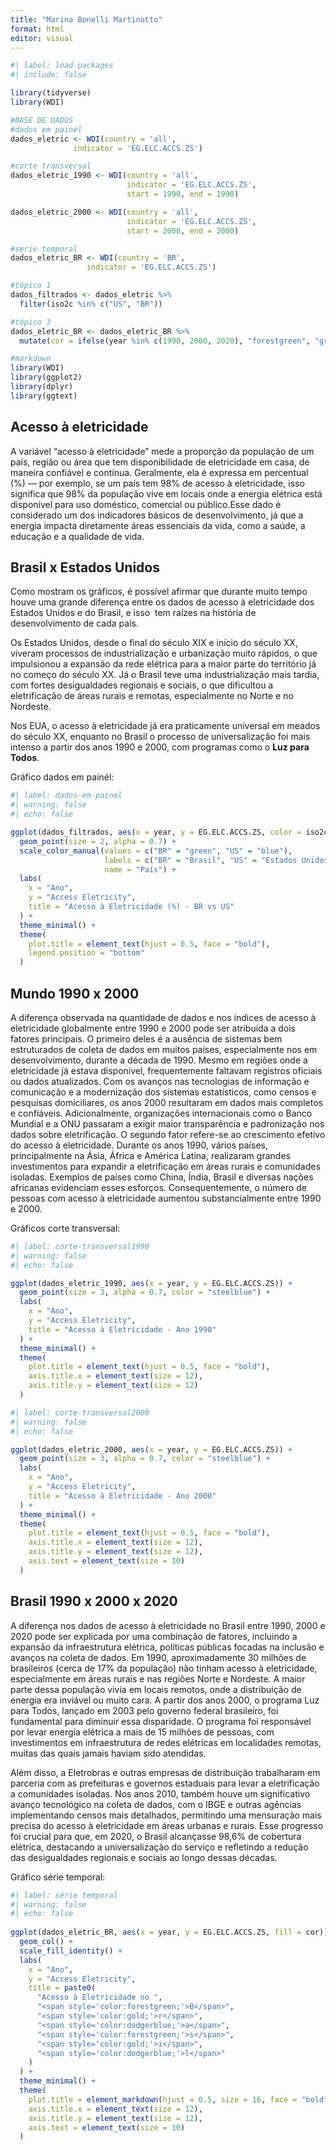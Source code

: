---
title: "Marina Bonelli Martinotto"
format: html
editor: visual
---

```{r}
#| label: load-packages
#| include: false

library(tidyverse)
library(WDI)

#BASE DE DADOS
#dados em painél
dados_eletric <- WDI(country = 'all',
              indicator = 'EG.ELC.ACCS.ZS')

#corte transversal
dados_eletric_1990 <- WDI(country = 'all',
                          indicator = 'EG.ELC.ACCS.ZS',
                          start = 1990, end = 1990)

dados_eletric_2000 <- WDI(country = 'all',
                          indicator = 'EG.ELC.ACCS.ZS',
                          start = 2000, end = 2000)

#serie temporal
dados_eletric_BR <- WDI(country = 'BR',
                 indicator = 'EG.ELC.ACCS.ZS')

#tópico 1 
dados_filtrados <- dados_eletric %>%
  filter(iso2c %in% c("US", "BR"))

#tópico 3
dados_eletric_BR <- dados_eletric_BR %>%
  mutate(cor = ifelse(year %in% c(1990, 2000, 2020), "forestgreen", "gray85"))

#markdown
library(WDI)
library(ggplot2)
library(dplyr)
library(ggtext)

```

## Acesso à eletricidade

A variável "acesso à eletricidade" mede a proporção da população de um país, região ou área que tem disponibilidade de eletricidade em casa, de maneira confiável e contínua. Geralmente, ela é expressa em percentual (%) — por exemplo, se um país tem 98% de acesso à eletricidade, isso significa que 98% da população vive em locais onde a energia elétrica está disponível para uso doméstico, comercial ou público.Esse dado é considerado um dos indicadores básicos de desenvolvimento, já que a energia impacta diretamente áreas essenciais da vida, como a saúde, a educação e a qualidade de vida.

## Brasil x Estados Unidos

Como mostram os gráficos, é possível afirmar que durante muito tempo houve uma grande diferença entre os dados de acesso à eletricidade dos Estados Unidos e do Brasil, e isso  tem raízes na história de desenvolvimento de cada país. 

Os Estados Unidos, desde o final do século XIX e início do século XX, viveram processos de industrialização e urbanização muito rápidos, o que impulsionou a expansão da rede elétrica para a maior parte do território já no começo do século XX. Já o Brasil teve uma industrialização mais tardia, com fortes desigualdades regionais e sociais, o que dificultou a eletrificação de áreas rurais e remotas, especialmente no Norte e no Nordeste.

Nos EUA, o acesso à eletricidade já era praticamente universal em meados do século XX, enquanto no Brasil o processo de universalização foi mais intenso a partir dos anos 1990 e 2000, com programas como o **Luz para Todos**.

Gráfico dados em painél:

```{r}
#| label: dados-em-painel
#| warning: false
#| echo: false

ggplot(dados_filtrados, aes(x = year, y = EG.ELC.ACCS.ZS, color = iso2c)) +
  geom_point(size = 2, alpha = 0.7) +
  scale_color_manual(values = c("BR" = "green", "US" = "blue"),
                     labels = c("BR" = "Brasil", "US" = "Estados Unidos"),
                     name = "País") +
  labs(
    x = "Ano",
    y = "Access Eletricity",
    title = "Acesso à Eletricidade (%) - BR vs US"
  ) +
  theme_minimal() +
  theme(
    plot.title = element_text(hjust = 0.5, face = "bold"),
    legend.position = "bottom"
  )
```

## Mundo 1990 x 2000

A diferença observada na quantidade de dados e nos índices de acesso à eletricidade globalmente entre 1990 e 2000 pode ser atribuída a dois fatores principais. O primeiro deles é a ausência de sistemas bem estruturados de coleta de dados em muitos países, especialmente nos em desenvolvimento, durante a década de 1990. Mesmo em regiões onde a eletricidade já estava disponível, frequentemente faltavam registros oficiais ou dados atualizados. Com os avanços nas tecnologias de informação e comunicação e a modernização dos sistemas estatísticos, como censos e pesquisas domiciliares, os anos 2000 resultaram em dados mais completos e confiáveis. Adicionalmente, organizações internacionais como o Banco Mundial e a ONU passaram a exigir maior transparência e padronização nos dados sobre eletrificação. O segundo fator refere-se ao crescimento efetivo do acesso à eletricidade. Durante os anos 1990, vários países, principalmente na Ásia, África e América Latina, realizaram grandes investimentos para expandir a eletrificação em áreas rurais e comunidades isoladas. Exemplos de países como China, Índia, Brasil e diversas nações africanas evidenciam esses esforços. Consequentemente, o número de pessoas com acesso à eletricidade aumentou substancialmente entre 1990 e 2000.

Gráficos corte transversal:

```{r}
#| label: corte-transversal1990 
#| warning: false 
#| echo: false  

ggplot(dados_eletric_1990, aes(x = year, y = EG.ELC.ACCS.ZS)) +
  geom_point(size = 3, alpha = 0.7, color = "steelblue") +
  labs(
    x = "Ano",
    y = "Access Eletricity",
    title = "Acesso à Eletricidade - Ano 1990"
  ) +
  theme_minimal() +
  theme(
    plot.title = element_text(hjust = 0.5, face = "bold"),
    axis.title.x = element_text(size = 12),
    axis.title.y = element_text(size = 12)
  )

```

```{r}
#| label: corte-transversal2000 
#| warning: false 
#| echo: false    

ggplot(dados_eletric_2000, aes(x = year, y = EG.ELC.ACCS.ZS)) +
  geom_point(size = 3, alpha = 0.7, color = "steelblue") +
  labs(
    x = "Ano",
    y = "Access Eletricity",
    title = "Acesso à Eletricidade - Ano 2000"
  ) +
  theme_minimal() +
  theme(
    plot.title = element_text(hjust = 0.5, face = "bold"),
    axis.title.x = element_text(size = 12),
    axis.title.y = element_text(size = 12),
    axis.text = element_text(size = 10)
  )
```

## Brasil 1990 x 2000 x 2020

A diferença nos dados de acesso à eletricidade no Brasil entre 1990, 2000 e 2020 pode ser explicada por uma combinação de fatores, incluindo a expansão da infraestrutura elétrica, políticas públicas focadas na inclusão e avanços na coleta de dados. Em 1990, aproximadamente 30 milhões de brasileiros (cerca de 17% da população) não tinham acesso à eletricidade, especialmente em áreas rurais e nas regiões Norte e Nordeste. A maior parte dessa população vivia em locais remotos, onde a distribuição de energia era inviável ou muito cara. A partir dos anos 2000, o programa Luz para Todos, lançado em 2003 pelo governo federal brasileiro, foi fundamental para diminuir essa disparidade. O programa foi responsável por levar energia elétrica a mais de 15 milhões de pessoas, com investimentos em infraestrutura de redes elétricas em localidades remotas, muitas das quais jamais haviam sido atendidas.

Além disso, a Eletrobras e outras empresas de distribuição trabalharam em parceria com as prefeituras e governos estaduais para levar a eletrificação a comunidades isoladas. Nos anos 2010, também houve um significativo avanço tecnológico na coleta de dados, com o IBGE e outras agências implementando censos mais detalhados, permitindo uma mensuração mais precisa do acesso à eletricidade em áreas urbanas e rurais. Esse progresso foi crucial para que, em 2020, o Brasil alcançasse 98,6% de cobertura elétrica, destacando a universalização do serviço e refletindo a redução das desigualdades regionais e sociais ao longo dessas décadas.

Gráfico série temporal:

```{r}
#| label: série temporal 
#| warning: false 
#| echo: false  
 
ggplot(dados_eletric_BR, aes(x = year, y = EG.ELC.ACCS.ZS, fill = cor)) +
  geom_col() +
  scale_fill_identity() +
  labs(
    x = "Ano",
    y = "Access Eletricity",
    title = paste0(
      "Acesso à Eletricidade no ",
      "<span style='color:forestgreen;'>B</span>",
      "<span style='color:gold;'>r</span>",
      "<span style='color:dodgerblue;'>a</span>",
      "<span style='color:forestgreen;'>s</span>",
      "<span style='color:gold;'>i</span>",
      "<span style='color:dodgerblue;'>l</span>"
    )
  ) +
  theme_minimal() +
  theme(
    plot.title = element_markdown(hjust = 0.5, size = 16, face = "bold"),
    axis.title.x = element_text(size = 12),
    axis.title.y = element_text(size = 12),
    axis.text = element_text(size = 10)
  )


```
